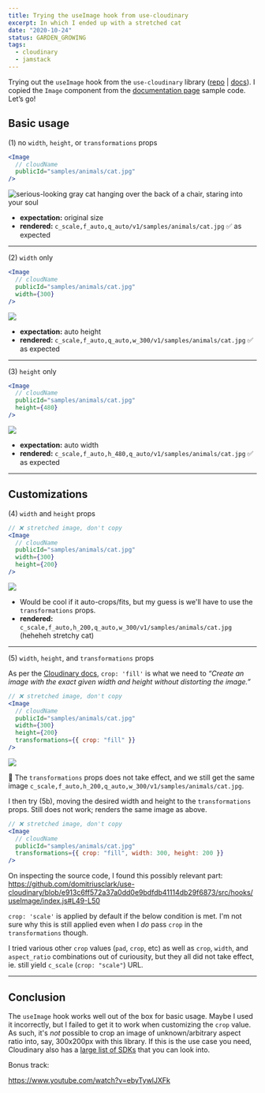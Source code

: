 ```yaml
---
title: Trying the useImage hook from use-cloudinary
excerpt: In which I ended up with a stretched cat
date: "2020-10-24"
status: GARDEN_GROWING
tags:
  - cloudinary
  - jamstack
---
```


Trying out the `useImage` hook from the `use-cloudinary` library ([repo](https://github.com/domitriusclark/use-cloudinary) | [docs](https://use-cloudinary.netlify.app/)). I copied the `Image` component from the [documentation page](https://use-cloudinary.netlify.app/usage/use-image/) sample code. Let’s go!

## Basic usage

(1) no `width`, `height`, or `transformations` props

```jsx
<Image
  // cloudName
  publicId="samples/animals/cat.jpg"
/>
```

![serious-looking gray cat hanging over the back of a chair, staring into your soul](https://res.cloudinary.com/ekafyi/image/upload/c_scale,f_auto,q_auto/v1/samples/animals/cat.jpg)

- **expectation:** original size
- **rendered:** `c_scale,f_auto,q_auto/v1/samples/animals/cat.jpg` ✅ as expected

---

(2) `width` only

```jsx
<Image
  // cloudName
  publicId="samples/animals/cat.jpg"
  width={300}
/>
```

![](https://res.cloudinary.com/ekafyi/image/upload/c_scale,f_auto,q_auto,w_300/v1/samples/animals/cat.jpg)

- **expectation:** auto height
- **rendered:** `c_scale,f_auto,q_auto,w_300/v1/samples/animals/cat.jpg` ✅ as expected

---

(3) `height` only

```jsx
<Image
  // cloudName
  publicId="samples/animals/cat.jpg"
  height={480}
/>
```

![](https://res.cloudinary.com/ekafyi/image/upload/c_scale,f_auto,h_480,q_auto/v1/samples/animals/cat.jpg)

- **expectation:** auto width
- **rendered:** `c_scale,f_auto,h_480,q_auto/v1/samples/animals/cat.jpg` ✅ as expected

---

## Customizations

(4) `width` and `height` props

```jsx
// ❌ stretched image, don't copy
<Image
  // cloudName
  publicId="samples/animals/cat.jpg"
  width={300}
  height={200}
/>
```

![](https://res.cloudinary.com/ekafyi/image/upload/c_scale,f_auto,h_200,q_auto,w_300/v1/samples/animals/cat.jpg)

- Would be cool if it auto-crops/fits, but my guess is we'll have to use the `transformations` props.
- **rendered:** `c_scale,f_auto,h_200,q_auto,w_300/v1/samples/animals/cat.jpg` (heheheh stretchy cat)

---

(5) `width`, `height`, and `transformations` props

As per the [Cloudinary docs](https://cloudinary.com/documentation/image_transformation_reference#crop_parameter), `crop: 'fill'` is what we need to _“Create an image with the exact given width and height without distorting the image.”_

```jsx
// ❌ stretched image, don't copy
<Image
  // cloudName
  publicId="samples/animals/cat.jpg"
  width={300}
  height={200}
  transformations={{ crop: "fill" }}
/>
```

![](https://res.cloudinary.com/ekafyi/image/upload/c_scale,f_auto,h_200,q_auto,w_300/v1/samples/animals/cat.jpg)

🤔 The `transformations` props does not take effect, and we still get the same image `c_scale,f_auto,h_200,q_auto,w_300/v1/samples/animals/cat.jpg`.

I then try (5b), moving the desired width and height to the `transformations` props. Still does not work; renders the same image as above.

```jsx
// ❌ stretched image, don't copy
<Image
  // cloudName
  publicId="samples/animals/cat.jpg"
  transformations={{ crop: "fill", width: 300, height: 200 }}
/>
```

On inspecting the source code, I found this possibly relevant part: https://github.com/domitriusclark/use-cloudinary/blob/e913c6ff572a37a0dd0e9bdfdb41114db29f6873/src/hooks/useImage/index.js#L49-L50

`crop: 'scale'` is applied by default if the below condition is met. I'm not sure why this is still applied even when I _do_ pass `crop` in the `transformations` though.

I tried various other `crop` values (`pad`, `crop`, etc) as well as `crop`, `width`, and `aspect_ratio` combinations out of curiousity, but they all did not take effect, ie. still yield `c_scale` (`crop: "scale"`) URL.

---

## Conclusion

The `useImage` hook works well out of the box for basic usage. Maybe I used it incorrectly, but I failed to get it to work when customizing the `crop` value. As such, it's _not_ possible to crop an image of unknown/arbitrary aspect ratio into, say, 300x200px with this library. If this is the use case you need, Cloudinary also has a [large list of SDKs](https://cloudinary.com/documentation/framework_integration) that you can look into.

Bonus track:

https://www.youtube.com/watch?v=ebyTywlJXFk
